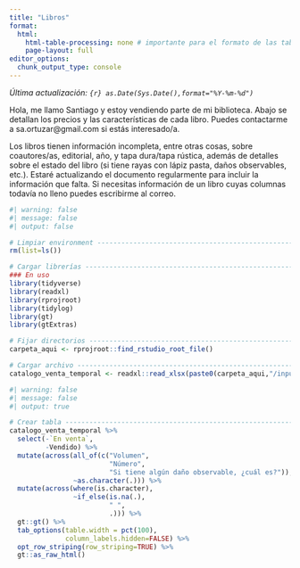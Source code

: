 ```yaml
---
title: "Libros"
format:
  html:
    html-table-processing: none # importante para el formato de las tablas html
    page-layout: full
editor_options: 
  chunk_output_type: console
---
```


<p><i>Última actualización: `{r} as.Date(Sys.Date(),format="%Y-%m-%d")`</i></p>

Hola, me llamo Santiago y estoy vendiendo parte de mi biblioteca. Abajo se detallan los precios y las características de cada libro. Puedes contactarme a sa.ortuzar@gmail.com si estás interesado/a.

Los libros tienen información incompleta, entre otras cosas, sobre coautores/as, editorial, año, y tapa dura/tapa rústica, además de detalles sobre el estado del libro (si tiene rayas con lápiz pasta, daños observables, etc.). Estaré actualizando el documento regularmente para incluir la información que falta. Si necesitas información de un libro cuyas columnas todavía no lleno puedes escribirme al correo. 

```r
#| warning: false
#| message: false
#| output: false

# Limpiar environment ----------------------------------------------------------
rm(list=ls())

# Cargar librerías -------------------------------------------------------------
### En uso
library(tidyverse)
library(readxl)
library(rprojroot)
library(tidylog)
library(gt)
library(gtExtras)

# Fijar directorios ------------------------------------------------------------
carpeta_aqui <- rprojroot::find_rstudio_root_file()

# Cargar archivo ---------------------------------------------------------------
catalogo_venta_temporal <- readxl::read_xlsx(paste0(carpeta_aqui,"/input/libros.xlsx"))
```

```r
#| warning: false
#| message: false
#| output: true

# Crear tabla ------------------------------------------------------------------
catalogo_venta_temporal %>% 
  select(-`En venta`,
         -Vendido) %>% 
  mutate(across(all_of(c("Volumen",
                         "Número",
                         "Si tiene algún daño observable, ¿cuál es?")),
                ~as.character(.))) %>% 
  mutate(across(where(is.character),
                ~if_else(is.na(.),
                         " ",
                         .))) %>% 
  gt::gt() %>% 
  tab_options(table.width = pct(100),
              column_labels.hidden=FALSE) %>%
  opt_row_striping(row_striping=TRUE) %>% 
  gt::as_raw_html()
```

